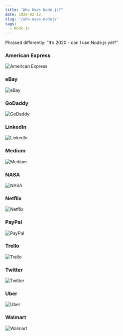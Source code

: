 ```yaml
---
title: "Who Uses Node.js?"
date: 2020-02-12
slug: "/who-uses-nodejs"
tags:
  - Node.js
---
```


Phrased differently: “It’s 2020 - can I use Node.js yet?”

### American Express

![American Express](./american-express.png)

### eBay

![eBay](./ebay.png)

### GoDaddy

![GoDaddy](./godaddy.jpg)

### LinkedIn

![LinkedIn](./linkedin.png)

### Medium

![Medium](./medium.png)

### NASA

![NASA](./nasa.png)

### Netflix

![Netflix](./netflix.png)

### PayPal

![PayPal](./paypal.png)

### Trello

![Trello](./trello.png)

### Twitter

![Twitter](./twitter.png)

### Uber

![Uber](./uber.png)

### Walmart

![Walmart](./walmart.jpg)
